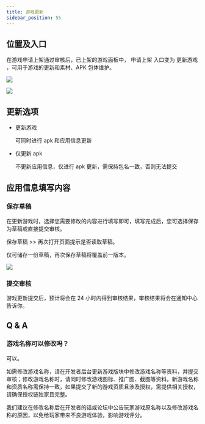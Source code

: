 ```yaml
---
title: 游戏更新
sidebar_position: 55
---
```



## 位置及入口

在游戏申请上架通过审核后，已上架的游戏面板中，<Blue> 申请上架 </Blue>入口变为 <Blue> 更新游戏 </Blue>，可用于游戏的更新和素材、APK 包体维护。

![ ](/img/Game-Update-1.png)  

![ ](/img/Game-Update-2.png)  

## 更新选项

- 更新游戏

    可同时进行 apk 和应用信息更新  

- 仅更新 apk

    不更新应用信息，仅进行 apk 更新，需保持包名一致，否则无法提交  

## 应用信息填写内容

### 保存草稿

在更新游戏时，选择您需要修改的内容进行填写即可，填写完成后，您可选择保存为草稿或直接提交审核。

保存草稿 >> 再次打开页面提示是否读取草稿。

仅可储存一份草稿，再次保存草稿将覆盖前一版本。

![ ](/img/Game-Update-3.png)  

### 提交审核

游戏更新提交后，预计将会在 24 小时内得到审核结果，审核结果将会在通知中心告诉你。

## Q & A

### 游戏名称可以修改吗？ 

可以。

如需修改游戏名称，请在开发者后台更新游戏版块中修改游戏名称等资料，并提交审核；修改游戏名称时，请同时修改游戏图标、推广图、截图等资料。新游戏名称和资质名称需保持一致，如果提交了新的游戏资质且涉及授权，需提供相关授权，请确保授权链独家且完整。

我们建议在修改名称后在开发者的话或论坛中公告玩家游戏原名称以及修改游戏名称的原因，以免给玩家带来不良游戏体验，影响游戏评分。